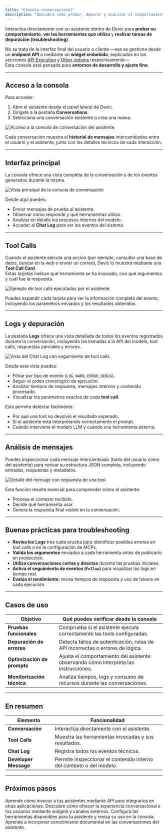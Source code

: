 ```yaml
---
title: "Consola conversacional"
description: "Descubre cómo probar, depurar y analizar el comportamiento de tus asistentes en la consola de conversación de Devic."
---
```


Interactua directamente con un asistente dentro de Devic para **probar su comportamiento**, **ver las herramientas que utiliza** y **realizar tareas de depuración (troubleshooting)**.

No se trata de la interfaz final del usuario o cliente —esa se gestiona desde un **endpoint API** o mediante un **widget embebido**, explicados en las secciones [API Execution](./api-execution) y [Other options](./other-options) respectivamente—.  
Esta consola está pensada para **entornos de desarrollo y ajuste fino**.

---

## Acceso a la consola

Para acceder:

1. Abre el asistente desde el panel lateral de Devic.  
2. Dirígete a la pestaña **Conversations**.  
3. Selecciona una conversación existente o crea una nueva.

![Acceso a la consola de conversación del asistente](4819eaf1-471b-4a83-b4a1-bccd8688b3e4.png)

Cada conversación muestra el **historial de mensajes** intercambiados entre el usuario y el asistente, junto con los detalles técnicos de cada interacción.

---

## Interfaz principal

La consola ofrece una vista completa de la conversación y de los eventos generados durante la misma.

![Vista principal de la consola de conversación](9d50139c-33b6-4bcd-b998-00ae27c83e32.png)

Desde aquí puedes:

- Enviar mensajes de prueba al asistente.  
- Observar cómo responde y qué herramientas utiliza.  
- Analizar en detalle los procesos internos del modelo.  
- Acceder al **Chat Log** para ver los eventos del sistema.  

---

## Tool Calls

Cuando el asistente ejecuta una acción (por ejemplo, consultar una base de datos, buscar en la web o enviar un correo), Devic lo muestra mediante una **Tool Call Card**.  
Estas tarjetas indican qué herramienta se ha invocado, con qué argumentos y cuál fue la respuesta.

![Ejemplo de tool calls ejecutadas por el asistente](a66d9765-27b7-4fb3-9ed7-67775ae2731b.png)

Puedes expandir cada tarjeta para ver la información completa del evento, incluyendo los parámetros enviados y los resultados obtenidos.

---

## Logs y depuración

La pestaña **Logs** ofrece una vista detallada de todos los eventos registrados durante la conversación, incluyendo las llamadas a la API del modelo, tool calls, respuestas parciales y errores.

![Vista del Chat Log con seguimiento de tool calls](e0be7bab-e792-41f8-835a-7f9918757203.png)

Desde esta vista puedes:

- Filtrar por tipo de evento (`LOG`, `WARN`, `ERROR`, `DEBUG`).  
- Seguir el orden cronológico de ejecución.  
- Analizar tiempos de respuesta, mensajes internos y contenido procesado.  
- Visualizar los parámetros exactos de cada **tool call**.  

Esto permite detectar fácilmente:
- Por qué una tool no devolvió el resultado esperado.  
- Si el asistente está interpretando correctamente el prompt.  
- Cuándo interviene el modelo LLM y cuándo una herramienta externa.

---

## Análisis de mensajes

Puedes inspeccionar cada mensaje intercambiado (tanto del usuario como del asistente) para revisar su estructura JSON completa, incluyendo entradas, respuestas y metadatos.

![Detalle del mensaje con respuesta de una tool](a66d9765-27b7-4fb3-9ed7-67775ae2731b.png)

Esta función resulta esencial para comprender cómo el asistente:
- Procesa el contexto recibido.  
- Decide qué herramienta usar.  
- Genera la respuesta final visible en la conversación.  

---

## Buenas prácticas para troubleshooting

- **Revisa los Logs** tras cada prueba para identificar posibles errores en tool calls o en la configuración de MCPs.  
- **Valida los argumentos** enviados a cada herramienta antes de publicarlo en producción.  
- **Utiliza conversaciones cortas y directas** durante las pruebas iniciales.  
- **Activa el seguimiento de eventos (`Follow`)** para visualizar los logs en tiempo real.  
- **Evalúa el rendimiento**: revisa tiempos de respuesta y uso de tokens en cada ejecución.

---

## Casos de uso

| Objetivo | Qué puedes verificar desde la consola |
|-----------|----------------------------------------|
| **Pruebas funcionales** | Comprueba si el asistente ejecuta correctamente las tools configuradas. |
| **Depuración de errores** | Detecta fallos de autenticación, rutas de API incorrectas o errores de lógica. |
| **Optimización de prompts** | Ajusta el comportamiento del asistente observando cómo interpreta las instrucciones. |
| **Monitorización técnica** | Analiza tiempos, logs y consumo de recursos durante las conversaciones. |

---

## En resumen

| Elemento | Funcionalidad |
|-----------|----------------|
| **Conversación** | Interactúa directamente con el asistente. |
| **Tool Calls** | Muestra las herramientas invocadas y sus resultados. |
| **Chat Log** | Registra todos los eventos técnicos. |
| **Developer Message** | Permite inspeccionar el contenido interno del contexto o del modelo. |

---

## Próximos pasos

<CardGroup cols={2}>
  <Card title="API Execution" icon="code" href="./api-execution">
    Aprende cómo invocar a tus asistentes mediante API para integrarlos en otras aplicaciones.
  </Card>
  <Card title="Other Options" icon="layout" href="./other-options">
    Descubre cómo ofrecer la experiencia conversacional a tus usuarios mediante widgets y canales externos.
  </Card>
  <Card title="Tools" icon="wrench" href="./tools">
    Configura las herramientas disponibles para tu asistente y revisa su uso en la consola.
  </Card>
  <Card title="RAG" icon="book-open" href="./rag">
    Aprende a incorporar conocimiento documental en las conversaciones del asistente.
  </Card>
</CardGroup>

